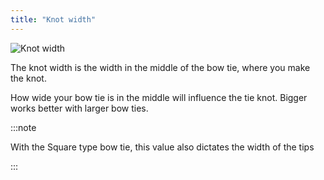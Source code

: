 ```yaml
---
title: "Knot width"
---
```


![Knot width](knotwidth.svg)

The knot width is the width in the middle of the bow tie, where you make the knot.

How wide your bow tie is in the middle will influence the tie knot. Bigger works better with larger bow ties.

:::note


With the Square type bow tie, this value also dictates the width of the tips

:::




